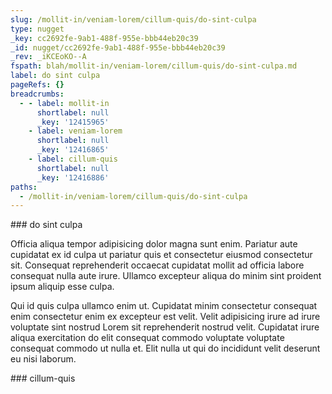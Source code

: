 ```yaml
---
slug: /mollit-in/veniam-lorem/cillum-quis/do-sint-culpa
type: nugget
_key: cc2692fe-9ab1-488f-955e-bbb44eb20c39
_id: nugget/cc2692fe-9ab1-488f-955e-bbb44eb20c39
_rev: _iKCEoKO--A
fspath: blah/mollit-in/veniam-lorem/cillum-quis/do-sint-culpa.md
label: do sint culpa
pageRefs: {}
breadcrumbs:
  - - label: mollit-in
      shortlabel: null
      _key: '12415965'
    - label: veniam-lorem
      shortlabel: null
      _key: '12416865'
    - label: cillum-quis
      shortlabel: null
      _key: '12416886'
paths:
  - /mollit-in/veniam-lorem/cillum-quis/do-sint-culpa
---
```


<NuggetArea>
<Nugget slug="/mollit-in/veniam-lorem/cillum-quis/do-sint-culpa" type="nugget" _key="cc2692fe-9ab1-488f-955e-bbb44eb20c39" _id="nugget/cc2692fe-9ab1-488f-955e-bbb44eb20c39" _rev="_iKCEoKO--A" fspath="blah/mollit-in/veniam-lorem/cillum-quis/do-sint-culpa.md" label="do sint culpa" paths="/mollit-in/veniam-lorem/cillum-quis/do-sint-culpa">
<NuggetBody>
### do sint culpa

Officia aliqua tempor adipisicing dolor magna sunt enim. Pariatur aute cupidatat ex id culpa ut pariatur quis et consectetur eiusmod consectetur sit. Consequat reprehenderit occaecat cupidatat mollit ad officia labore consequat nulla aute irure. Ullamco excepteur aliqua do minim sint proident ipsum aliquip esse culpa.

Qui id quis culpa ullamco enim ut. Cupidatat minim consectetur consequat enim consectetur enim ex excepteur est velit. Velit adipisicing irure ad irure voluptate sint nostrud Lorem sit reprehenderit nostrud velit. Cupidatat irure aliqua exercitation do elit consequat commodo voluptate voluptate consequat commodo ut nulla et. Elit nulla ut qui do incididunt velit deserunt eu nisi laborum.

</NuggetBody>
<Breadcrumbs>
<Crumbs>
<Crumb _key="12415965" label="mollit-in" /><Crumb _key="12416865" label="veniam-lorem" /><Crumb _key="12416886" label="cillum-quis" />
</Crumbs>
</Breadcrumbs>
</Nugget>

<NuggetsInbound>
</NuggetsInbound>
<NuggetsOutbound>
</NuggetsOutbound>
</NuggetArea>
<PassagesInbound>
<Passage direction="inbound" type="passage" _key="12416886" _id="passage/12416886" _rev="_iKCEoKO---" label="cillum-quis" passage="cillum-quis" fspath="blah/mollit-in/veniam-lorem/cillum-quis" paths="/mollit-in/veniam-lorem/cillum-quis" slug="/mollit-in/veniam-lorem/cillum-quis">
<NuggetBody>
### cillum-quis

</NuggetBody>
<Breadcrumbs>
<Crumbs>
<Crumb _key="12415965" label="mollit-in" /><Crumb _key="12416865" label="veniam-lorem" />
</Crumbs>
</Breadcrumbs>
</Passage>

</PassagesInbound>
<PassagesOutbound>
</PassagesOutbound>